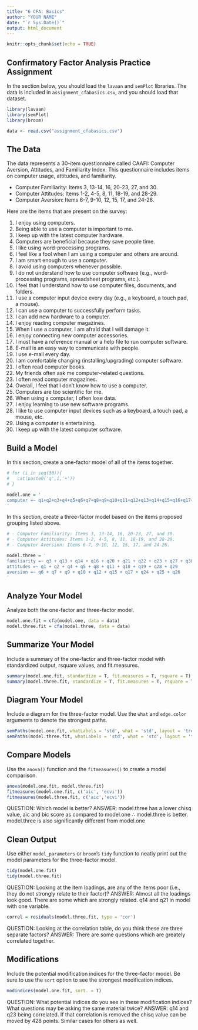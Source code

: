 ```yaml
---
title: "6 CFA: Basics"
author: "YOUR NAME"
date: "`r Sys.Date()`"
output: html_document
---
```


```r
knitr::opts_chunk$set(echo = TRUE)
```

## Confirmatory Factor Analysis Practice Assignment

In the section below, you should load the `lavaan` and `semPlot` libraries. The data is included in `assignment_cfabasics.csv`, and you should load that dataset. 

```r
library(lavaan)
library(semPlot)
library(broom)

data <- read.csv("assignment_cfabasics.csv")
```

## The Data

The data represents a 30-item questionnaire called CAAFI: Computer Aversion, Attitudes, and Familiarity Index. This questionnaire includes items on computer usage, attitudes, and familiarity. 

- Computer Familiarity: Items 3, 13-14, 16, 20-23, 27, and 30. 
- Computer Attitudes: Items 1-2, 4-5, 8, 11, 18-19, and 28-29.
- Computer Aversion: Items 6-7, 9-10, 12, 15, 17, and 24-26.

Here are the items that are present on the survey: 

1. I enjoy using computers.
2. Being able to use a computer is important to me.
3. I keep up with the latest computer hardware.
4. Computers are beneficial because they save people time.
5. I like using word-processing programs.
6. I feel like a fool when I am using a computer and others are around.
7. I am smart enough to use a computer.
8. I avoid using computers whenever possible.
9. I do not understand how to use computer software (e.g., word-processing
programs, spreadsheet programs, etc.).
10. I feel that I understand how to use computer files, documents, and folders.
11. I use a computer input device every day (e.g., a keyboard, a touch pad, a mouse).
12. I can use a computer to successfully perform tasks.
13. I can add new hardware to a computer.
14. I enjoy reading computer magazines.
15. When I use a computer, I am afraid that I will damage it.
16. I enjoy connecting new computer accessories.
17. I must have a reference manual or a help file to run computer software.
18. E-mail is an easy way to communicate with people.
19. I use e-mail every day.
20. I am comfortable changing (installing/upgrading) computer software.
21. I often read computer books.
22. My friends often ask me computer-related questions.
23. I often read computer magazines.
24. Overall, I feel that I don’t know how to use a computer.
25. Computers are too scientific for me.
26. When using a computer, I often lose data.
27. I enjoy learning to use new software programs.
28. I like to use computer input devices such as a keyboard, a touch pad, a mouse,
etc.
29. Using a computer is entertaining.
30. I keep up with the latest computer software.

## Build a Model

In this section, create a one-factor model of all of the items together. 

```r
# for (i in seq(30)){
#   cat(paste0('q',i,'+'))
# }

model.one = '
computer =~ q1+q2+q3+q4+q5+q6+q7+q8+q9+q10+q11+q12+q13+q14+q15+q16+q17+q18+q19+q20+q21+q22+q23+q24+q25+q26+q27+q28+q29+q30
'
```

In this section, create a three-factor model based on the items proposed grouping listed above.

```r
# - Computer Familiarity: Items 3, 13-14, 16, 20-23, 27, and 30. 
# - Computer Attitudes: Items 1-2, 4-5, 8, 11, 18-19, and 28-29.
# - Computer Aversion: Items 6-7, 9-10, 12, 15, 17, and 24-26.

model.three = '
familiarity =~ q3 + q13 + q14 + q16 + q20 + q21 + q22 + q23 + q27 + q30
attitudes =~ q1 + q2 + q4 + q5 + q8 + q11 + q18 + q19 + q28 + q29
aversion =~ q6 + q7 + q9 + q10 + q12 + q15 + q17 + q24 + q25 + q26
'
```

## Analyze Your Model

Analyze both the one-factor and three-factor model.

```r
model.one.fit = cfa(model.one, data = data)
model.three.fit = cfa(model.three, data = data)
```

## Summarize Your Model

Include a summary of the one-factor and three-factor model with standardized output, rsquare values, and fit.measures. 

```r
summary(model.one.fit, standardize = T, fit.measures = T, rsquare = T)
summary(model.three.fit, standardize = T, fit.measures = T, rsquare = T)
```

## Diagram Your Model

Include a diagram for the three-factor model. Use the `what` and `edge.color` arguments to denote the strongest paths. 

```r
semPaths(model.one.fit, whatLabels = 'std', what = 'std', layout = 'tree', edge.color = 'blue', edge.label.cex = 1)
semPaths(model.three.fit, whatLabels = 'std', what = 'std', layout = 'tree', edge.color = 'orange', edge.label.cex = 1)
```

## Compare Models 

Use the `anova()` function and the `fitmeasures()` to create a model comparison. 

```r
anova(model.one.fit, model.three.fit)
fitmeasures(model.one.fit, c('aic', 'ecvi'))
fitmeasures(model.three.fit, c('aic','ecvi'))
```

QUESTION: Which model is better? 
ANSWER: model.three has a lower chisq value, aic and bic score as compared to model.one $\therefore$ model.three is better. model.three is also significantly different from model.one

## Clean Output

Use either `model_parameters` or `broom`'s `tidy` function to neatly print out the model parameters for the three-factor model.

```r
tidy(model.one.fit)
tidy(model.three.fit)
```


QUESTION: Looking at the item loadings, are any of the items poor (i.e., they do not strongly relate to their factor)?
ANSWER: Almost all the loadings look good. There are some which are strongly related. q14 and q21 in model with one variable. 

```r
correl = residuals(model.three.fit, type = 'cor')
```


QUESTION: Looking at the correlation table, do you think these are three separate factors? 
ANSWER: There are some questions which are greately correlated together.

## Modifications

Include the potential modification indices for the three-factor model. Be sure to use the `sort` option to see the strongest modification indices. 

```r
modindices(model.one.fit, sort. = T)
```

QUESTION: What potential indices do you see in these modification indices? What questions may be asking the same material twice? 
ANSWER: q14 and q23 being correlated. If that correlation is removed the chisq value can be moved by 428 points. Similar cases for others as well.